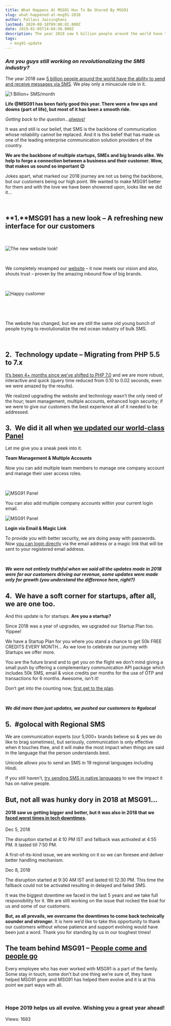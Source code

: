 ```yaml
---
title: What Happens At MSG91 Has To Be Shared By MSG91
slug: what-happened-at-msg91-2018
author: Pallavi Jaisinghani
lastmod: 2020-08-18T09:00:02.000Z
date: 2019-01-05T14:04:56.000Z
description: The year 2018 saw 5 billion people around the world have the ability to send and receive messages via SMS We play only a minuscule role in it.
tags:
  - msg91-update
---
```


### *Are you guys still working on revolutionalizing the SMS industry?*


  

The year 2018 saw [5 billion people around the world have the ability to send and receive messages via SMS](https://www.gsmaintelligence.com/). We play only a minuscule role in it.


![1 Billion+ SMS/month](https://images-msg91.s3.ap-south-1.amazonaws.com/content/images/wordpress/2019/01/A2P-Communication-APIs-for-SMS-Voice-and-Authentication-MSG91-1-1.png)


  

**Life @MSG91 has been fairly good this year. There were a few ups and downs (part of life), but most of it has been a smooth ride.**  

*Getting back to the question…*[*always!*](https://yourstory.com/2017/08/sms-here-to-stay-msg91)


It was and still is our belief, that SMS is the backbone of communication whose reliability cannot be replaced. And it is this belief that has made us one of the leading enterprise communication solution providers of the country.


**We are the backbone of multiple startups, SMEs and big brands alike. We help to forge a connection between a business and their customer. Wow, that makes us sound so important 😉**


Jokes apart, what marked our 2018 journey are not us being the backbone, but our customers being our high point. We wanted to make MSG91 better for them and with the love we have been showered upon, looks like we did it…


 


**1.****MSG91 has a new look – A refreshing new interface for our customers**
-----------------------------------------------------------------------------


 


![The new website look!](https://images-msg91.s3.ap-south-1.amazonaws.com/content/images/wordpress/2019/01/2-1024x425.png)


 


We completely revamped our [website](https://msg91.com) – it now meets our vision and also, shouts trust – proven by the amazing inbound flow of big brands. 


 


![Happy customer](https://images-msg91.s3.ap-south-1.amazonaws.com/content/images/wordpress/2019/01/Screenshot-2019-01-04-at-10.52.14-PM.png)


 


 


The website has changed, but we are still the same old young bunch of people trying to revolutionalize the red ocean industry of bulk SMS. 


 


**2.  Technology update – Migrating from PHP 5.5 to 7.x**
---------------------------------------------------------


[It’s been 4+ months since we’ve shifted to PHP 7.0](https://msg91.com/guide/from-php-5-to-php-7) and we are more robust, interactive and quick (query time reduced from 0.10 to 0.02 seconds, even we were amazed by the results).


We realized upgrading the website and technology wasn’t the only need of the hour; team management, multiple accounts, enhanced login security; if we were to give our customers the best experience all of it needed to be addressed. 



**3.  We did it all when** [**we updated our world-class Panel**](https://msg91.com/guide/msg91-product-update-08-2018)
----------------------------------------------------------------------------------------------------------------------------------------------------------------------------


Let me give you a sneak peek into it.


**Team Management & Multiple Accounts**


Now you can add multiple team members to manage one company account and manage their user access roles.


 


![MSG91 Panel](https://images-msg91.s3.ap-south-1.amazonaws.com/content/images/wordpress/2019/01/MSG91-Product-Update-08-2018-MSG91-Blog.png)


You can also add multiple company accounts within your current login email.


![MSG91 Panel](https://images-msg91.s3.ap-south-1.amazonaws.com/content/images/wordpress/2019/01/Screen-Shot-2018-08-28-at-5.31.06-PM-300x255.png)


**Login via Email & Magic Link**


To provide you with better security, we are doing away with passwords. Now [you can login directly](https://control.msg91.com/signin) via the email address or a magic link that will be sent to your registered email address.


 


***We were not entirely truthful when we said all the updates made in 2018 were for our customers*** ***driving our revenue, some updates were made only for growth (you understand the difference here, right?)***


**4.  We have a soft corner for startups, after all, we are one too.**
----------------------------------------------------------------------


And this update is for startups. **Are you a startup?** 


Since 2018 was a year of upgrades, we upgraded our Startup Plan too. Yippee!


We have a Startup Plan for you where you stand a chance to get 50k FREE CREDITS EVERY MONTH… As we love to celebrate our journey with Startups we offer more. 


You are the future brand and to get you on the flight we don’t mind giving a small push by offering a complementary communication API package which includes 50k SMS, email & voice credits per months for the use of OTP and transactions for 6 months. Awesome, isn’t it!


Don’t get into the counting now, [first get to the plan](https://msg91.com/startups).


 


***We did more than just updates, we pushed our customers to #golocal***


**5.  #golocal with Regional SMS**
----------------------------------


We are communication experts (our 5,000+ brands believe so & yes we do like to brag sometimes), but seriously, communication is only effective when it touches thee, and it will make the most impact when things are said in the language that the person understands best. 


Unicode allows you to send an SMS in 19 regional languages including Hindi.


If you still haven’t, [try sending SMS in native languages](https://msg91.com/sms) to see the impact it has on native people. 


**But, not all was hunky dory in 2018 at MSG91…**
-------------------------------------------------


#### 2018 saw us getting bigger and better, but it was also in 2018 that we [faced worst times in tech downtimes](https://msg91.com/guide).


Dec 5, 2018


The disruption started at 4:10 PM IST and fallback was activated at 4:55 PM. It lasted till 7:50 PM. 


A first-of-its-kind issue, we are working on it so we can foresee and deliver better handling mechanism.


Dec 8, 2018


The disruption started at 9:30 AM IST and lasted till 12:30 PM. This time the fallback could not be activated resulting in delayed and failed SMS.


It was the biggest downtime we faced in the last 5 years and we take full responsibility for it. We are still working on the issue that rocked the boat for us and some of our customers. 


**But, as all prevails, we overcame the downtimes to come back technically sounder and stronger.** It is here we’d like to take this opportunity to thank our customers without whose patience and support evolving would have been just a word. Thank you for standing by us in our toughest times!  

  




**The team behind MSG91 –** [**People come and people go**](https://www.walkover.in/)
------------------------------------------------------------------------------------------------------------------------------------------


Every employee who has ever worked with MSG91 is a part of the family. Some stay in touch, some don’t but one thing we’re sure of, they have helped MSG91 grow and MSG91 has helped them evolve and it is at this point we part ways with all.


 


### **Hope 2019 helps us all evolve. Wishing you a great year ahead!**


 Views: 1683


